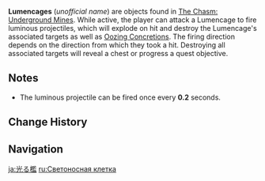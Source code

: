 {{Terminology Infobox
|image  = Lumencage.png
|region = Liyue
|area   = The Chasm: Underground Mines
|type   = Exploration
}}
'''Lumencages''' (''unofficial name'') are objects found in [[The Chasm: Underground Mines]]. While active, the player can attack a Lumencage to fire luminous projectiles, which will explode on hit and destroy the Lumencage's associated targets as well as [[Oozing Concretions]]. The firing direction depends on the direction from which they took a hit. Destroying all associated targets will reveal a chest or progress a quest objective.

==Notes==
* The luminous projectile can be fired once every '''0.2''' seconds.

==Change History==
{{Change History|2.6}}

==Navigation==
{{Exploration Navbox|Liyue}}

[[ja:光る檻]]
[[ru:Светоносная клетка]]